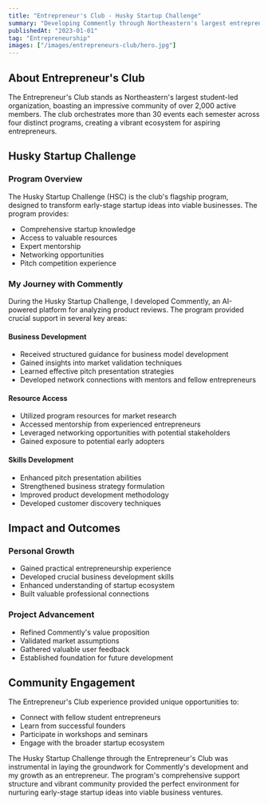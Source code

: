 ```yaml
---
title: "Entrepreneur's Club - Husky Startup Challenge"
summary: "Developing Commently through Northeastern's largest entrepreneurship program"
publishedAt: "2023-01-01"
tag: "Entrepreneurship"
images: ["/images/entrepreneurs-club/hero.jpg"]
---
```


## About Entrepreneur's Club

The Entrepreneur's Club stands as Northeastern's largest student-led organization, boasting an impressive community of over 2,000 active members. The club orchestrates more than 30 events each semester across four distinct programs, creating a vibrant ecosystem for aspiring entrepreneurs.

## Husky Startup Challenge

### Program Overview

The Husky Startup Challenge (HSC) is the club's flagship program, designed to transform early-stage startup ideas into viable businesses. The program provides:

- Comprehensive startup knowledge
- Access to valuable resources
- Expert mentorship
- Networking opportunities
- Pitch competition experience

### My Journey with Commently

During the Husky Startup Challenge, I developed Commently, an AI-powered platform for analyzing product reviews. The program provided crucial support in several key areas:

#### Business Development
- Received structured guidance for business model development
- Gained insights into market validation techniques
- Learned effective pitch presentation strategies
- Developed network connections with mentors and fellow entrepreneurs

#### Resource Access
- Utilized program resources for market research
- Accessed mentorship from experienced entrepreneurs
- Leveraged networking opportunities with potential stakeholders
- Gained exposure to potential early adopters

#### Skills Development
- Enhanced pitch presentation abilities
- Strengthened business strategy formulation
- Improved product development methodology
- Developed customer discovery techniques

## Impact and Outcomes

### Personal Growth
- Gained practical entrepreneurship experience
- Developed crucial business development skills
- Enhanced understanding of startup ecosystem
- Built valuable professional connections

### Project Advancement
- Refined Commently's value proposition
- Validated market assumptions
- Gathered valuable user feedback
- Established foundation for future development

## Community Engagement

The Entrepreneur's Club experience provided unique opportunities to:
- Connect with fellow student entrepreneurs
- Learn from successful founders
- Participate in workshops and seminars
- Engage with the broader startup ecosystem

The Husky Startup Challenge through the Entrepreneur's Club was instrumental in laying the groundwork for Commently's development and my growth as an entrepreneur. The program's comprehensive support structure and vibrant community provided the perfect environment for nurturing early-stage startup ideas into viable business ventures.